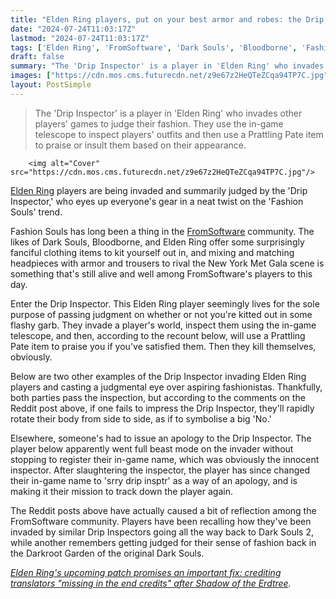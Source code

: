 ```yaml
---
title: "Elden Ring players, put on your best armor and robes: the Drip Inspector is back in town, and you don't want this Invader to catch your fashion lacking"
date: "2024-07-24T11:03:17Z"
lastmod: "2024-07-24T11:03:17Z"
tags: ['Elden Ring', 'FromSoftware', 'Dark Souls', 'Bloodborne', 'Fashion Souls', 'Drip Inspector']
draft: false
summary: "The 'Drip Inspector' is a player in 'Elden Ring' who invades other players' games to judge their fashion. They use the in-game telescope to inspect players' outfits and then use a Prattling Pate item to praise or insult them based on their appearance."
images: ["https://cdn.mos.cms.futurecdn.net/z9e67z2HeQTeZCqa94TP7C.jpg"]
layout: PostSimple
---
```

> The 'Drip Inspector' is a player in 'Elden Ring' who invades other players' games to judge their fashion. They use the in-game telescope to inspect players' outfits and then use a Prattling Pate item to praise or insult them based on their appearance.


        <img alt="Cover" src="https://cdn.mos.cms.futurecdn.net/z9e67z2HeQTeZCqa94TP7C.jpg"/>
        
[Elden Ring](https://www.gamesradar.com/elden-ring-guide/) players are being invaded and summarily judged by the 'Drip Inspector,' who eyes up everyone's gear in a neat twist on the 'Fashion Souls' trend.

Fashion Souls has long been a thing in the [FromSoftware](https://www.gamesradar.com/tag/fromsoftware/) community. The likes of Dark Souls, Bloodborne, and Elden Ring offer some surprisingly fanciful clothing items to kit yourself out in, and mixing and matching headpieces with armor and trousers to rival the New York Met Gala scene is something that's still alive and well among FromSoftware's players to this day.

Enter the Drip Inspector. This Elden Ring player seemingly lives for the sole purpose of passing judgment on whether or not you're kitted out in some flashy garb. They invade a player's world, inspect them using the in-game telescope, and then, according to the recount below, will use a Prattling Pate item to praise you if you've satisfied them. Then they kill themselves, obviously.

Below are two other examples of the Drip Inspector invading Elden Ring players and casting a judgmental eye over aspiring fashionistas. Thankfully, both parties pass the inspection, but according to the comments on the Reddit post above, if one fails to impress the Drip Inspector, they'll rapidly rotate their body from side to side, as if to symbolise a big 'No.'

Elsewhere, someone's had to issue an apology to the Drip Inspector. The player below apparently went full beast mode on the invader without stopping to register their in-game name, which was obviously the innocent inspector. After slaughtering the inspector, the player has since changed their in-game name to 'srry drip insptr' as a way of an apology, and is making it their mission to track down the player again.

The Reddit posts above have actually caused a bit of reflection among the FromSoftware community. Players have been recalling how they've been invaded by similar Drip Inspectors going all the way back to Dark Souls 2, while another remembers getting judged for their sense of fashion back in the Darkroot Garden of the original Dark Souls. 

[<em>Elden Ring's upcoming patch promises an important fix: crediting translators "missing in the end credits" after Shadow of the Erdtree</em>](https://www.gamesradar.com/games/rpg/elden-rings-upcoming-patch-promises-an-important-fix-crediting-translators-missing-in-the-end-credits-after-shadow-of-the-erdtree/)*.*
        